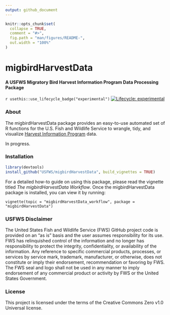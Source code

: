 ```yaml
---
output: github_document
---
```


<!-- README.md is generated from README.Rmd. Please edit that file -->

```r
knitr::opts_chunk$set(
  collapse = TRUE,
  comment = "#>",
  fig.path = "man/figures/README-",
  out.width = "100%"
)
```

# migbirdHarvestData

#### A USFWS Migratory Bird Harvest Information Program Data Processing Package

<!-- badges: start -->
`r usethis::use_lifecycle_badge("experimental")`
[![Lifecycle: experimental](https://img.shields.io/badge/lifecycle-experimental-orange.svg)](https://www.tidyverse.org/lifecycle/#experimental)
<!-- badges: end -->

### About

The migbirdHarvestData package provides an easy-to-use automated set of R functions for the U.S. Fish and Wildlife Service to wrangle, tidy, and visualize [Harvest Information Program](https://www.fws.gov/harvestsurvey) data.

In progress.

### Installation

```r 
library(devtools)
install_github("USFWS/migbirdHarvestData", build_vignettes = TRUE)
```

For a detailed how-to guide on using this package, please read the vignette titled *The migbirdHarvestData Workflow*. Once the migbirdHarvestData package is installed, you can view it by running:

`vignette(topic = "migbirdHarvestData_workflow", package = "migbirdHarvestData")`

### USFWS Disclaimer

The United States Fish and Wildlife Service (FWS) GitHub project code is provided on an “as is” basis and the user assumes responsibility for its use. FWS has relinquished control of the information and no longer has responsibility to protect the integrity, confidentiality, or availability of the information. Any reference to specific commercial products, processes, or services by service mark, trademark, manufacturer, or otherwise, does not constitute or imply their endorsement, recommendation or favoring by FWS. The FWS seal and logo shall not be used in any manner to imply endorsement of any commercial product or activity by FWS or the United States Government.

### License

This project is licensed under the terms of the Creative Commons Zero v1.0 Universal license.

